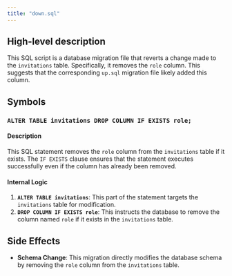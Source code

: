 ```yaml
---
title: "down.sql"
---
```


## High-level description
This SQL script is a database migration file that reverts a change made to the `invitations` table. Specifically, it removes the `role` column. This suggests that the corresponding `up.sql` migration file likely added this column.

## Symbols

### `ALTER TABLE invitations DROP COLUMN IF EXISTS role;`
#### Description
This SQL statement removes the `role` column from the `invitations` table if it exists. The `IF EXISTS` clause ensures that the statement executes successfully even if the column has already been removed.

#### Internal Logic
1. **`ALTER TABLE invitations`**: This part of the statement targets the `invitations` table for modification.
2. **`DROP COLUMN IF EXISTS role`**: This instructs the database to remove the column named `role` if it exists in the `invitations` table. 

## Side Effects
- **Schema Change**: This migration directly modifies the database schema by removing the `role` column from the `invitations` table. 
